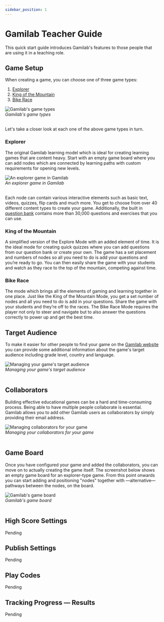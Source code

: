 ```yaml
---
sidebar_position: 1
---
```


# Gamilab Teacher Guide
This quick start guide introduces Gamilab's features to those people that are using it in a teaching role.

## Game Setup
When creating a game, you can choose one of three game types:
1. [Explorer](#explorer)
2. [King of the Mountain](#king-of-the-mountain)
3. [Bike Race](#bike-race)

<div class="text--center">
    <img class="edlib-image" alt="Gamilab's game types" src="/img/gamilab-game-types.png" />
    <br/>
    <em>Gamilab's game types</em>
    <br/>
    <br/>
</div>

Let's take a closer look at each one of the above game types in turn.

### Explorer
The original Gamilab learning model which is ideal for creating learning games that are content heavy. Start with an empty game board where you can add nodes which are connected by learning paths with custom requirements for opening new levels.

<div class="text--center">
    <img class="edlib-image" alt="An explorer game in Gamilab" src="/img/gamilab-explorer-game.png" />
    <br/>
    <em>An explorer game in Gamilab</em>
    <br/>
    <br/>
</div>

Each node can contain various interactive elements such as basic text, videos, quizzes, flip cards and much more. You get to choose from over 40 different content types to create your game. Additionally, the built in [question bank](/docs/product/features#question-bank) contains more than 30,000 questions and exercises that you can use.

### King of the Mountain
A simplified version of the Explore Mode with an added element of time. It is the ideal mode for creating quick quizzes where you can add questions from our question bank or create your own. The game has a set placement and numbers of nodes so all you need to do is add your questions and you’re ready to go. You can then easily share the game with your students and watch as they race to the top of the mountain, competing against time.

### Bike Race
The mode which brings all the elements of gaming and learning together in one place. Just like the King of the Mountain Mode, you get a set number of nodes and all you need to do is add in your questions. Share the game with your students and they’re off to the races. The Bike Race Mode requires the player not only to steer and navigate but to also answer the questions correctly to power up and get the best time.

## Target Audience
To make it easier for other people to find your game on the [Gamilab website](https://gamilab.com/games) you can provide some additional information about the game's target audience including grade level, country and language.

<div class="text--center">
    <img class="edlib-image" alt="Managing your game's target audience" src="/img/gamilab-target-audience.png" />
    <br/>
    <em>Managing your game's target audience</em>
    <br/>
    <br/>
</div>

## Collaborators
Building effective educational games can be a hard and time-consuming process. Being able to have multiple people collaborate is essential. Gamilab allows you to add other Gamilab users as collaborators by simply providing their email address. 

<div class="text--center">
    <img class="edlib-image" alt="Managing collaborators for your game" src="/img/gamilab-collaborators.png" />
    <br/>
    <em>Managing your collaborators for your game</em>
    <br/>
    <br/>
</div>

## Game Board
Once you have configured your game and added the collaborators, you can move on to actually creating the game itself. The screenshot below shows an empty game board for an explorer-type game. From this point onwards you can start adding and positioning "nodes" together with &mdash;alternative&mdash; pathways between the nodes, on the board.  

<div class="text--center">
    <img class="edlib-image" alt="Gamilab's game board" src="/img/gamilab-game-board.png" />
    <br/>
    <em>Gamilab's game board</em>
    <br/>
    <br/>
</div>

## High Score Settings
Pending

## Publish Settings
Pending

## Play Codes
Pending

## Tracking Progress &mdash; Results
Pending




